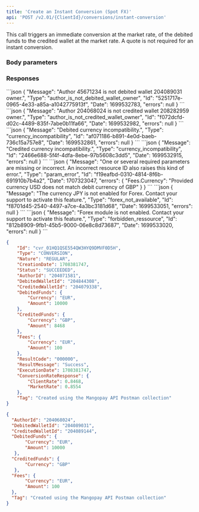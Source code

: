 ```yaml
---
title: 'Create an Instant Conversion (Spot FX)'  
api: 'POST /v2.01/{ClientId}/conversions/instant-conversion'  
---
```


  

This call triggers an immediate conversion at the market rate, of the debited funds to the credited wallet at the market rate. A quote is not required for an instant conversion.  

### Body parameters  

<AuthorId4 />  

<DebitedWalletId1 />  

<CreditedWalletId1 />  

<DebitedFunds />  

<CreditedFunds />  

<Fees8 />  

<Tag3 />  

### Responses  

<AccordionGroup>

<Accordion title="200 - Succeeded">  

<IdResponse />  

<Type9Response />  

<NatureResponse />  

<CreationDateResponse />  

<Status2Response />  

<AuthorId4Response />  

<DebitedWalletId2Response />  

<CreditedWalletId3Response />  

<DebitedFundsResponse />  

<CreditedFundsResponse />  

<Fees11Response />  

<ResultCodeResponse />  

<ResultMessageResponse />  

<ExecutionDateResponse />  

<ConversionRateResponseResponse />  

<Tag2Response /></Accordion>

</AccordionGroup>
<AccordionGroup>


<Accordion title="400 - Author not debited wallet owner">
```json
{
    "Message": "Author 45671234 is not debited wallet 204089031 owner.",
    "Type": "author_is_not_debited_wallet_owner",
    "Id": "5251717e-0965-4e33-a85a-a1042775913f",
    "Date": 1699532783,
    "errors": null
}  
 ```  
</Accordion>

<Accordion title="400 - Author not credited wallet owner">
```json
{
    "Message": "Author 204068024 is not credited wallet 208282959 owner.",
    "Type": "author_is_not_credited_wallet_owner",
    "Id": "f072dcfd-d02c-4489-835f-7abe0b11fa66",
    "Date": 1699532982,
    "errors": null
}  
 ```  
</Accordion>

<Accordion title="400 - Debited funds currency doesn’t match debited wallet currency">
```json
{
    "Message": "Debited currency incompatibility.",
    "Type": "currency_incompatibility",
    "Id": "af071186-b891-4e0d-baeb-736c15a757e8",
    "Date": 1699532861,
    "errors": null
}  
 ``` 
</Accordion>

<Accordion title="400 - Credited funds currency doesn’t match credited wallet currency">
```json
{
    "Message": "Credited currency incompatibility.",
    "Type": "currency_incompatibility",
    "Id": "2466e688-5f4f-4dfa-8ebe-97b5608c3dd5",
    "Date": 1699532915,
    "errors": null
}  
 ```  
</Accordion>

<Accordion title="400 - Fees currency doesn't match debited funds currency">
```json
{
    "Message": "One or several required parameters are missing or incorrect. An incorrect resource ID also raises this kind of error.",
    "Type": "param_error",
    "Id": "f19eafbd-0310-4814-8f6b-691910b7b4a2",
    "Date": 1707323047,
    "errors": {
        "Fees.Currency": "Provided currency USD does not match debit currency of GBP"
    }
}  
 ```  
</Accordion>

</AccordionGroup>
<AccordionGroup>

<Accordion title="403 - Currency not activated">
```json
{
    "Message": "The currency JPY is not enabled for Forex. Contact your support to activate this feature.",
    "Type": "forex_not_available",
    "Id": "f8701d45-2540-4497-a7ce-4a3bc3181d68",
    "Date": 1699533051,
    "errors": null
}  
 ```  
</Accordion>

<Accordion title="403 - FX feature not activated">
```json
{
    "Message": "Forex module is not enabled. Contact your support to activate this feature.",
    "Type": "forbidden_ressource",
    "Id": "812b8909-9fb1-45b5-9000-06e8c8d73687",
    "Date": 1699533020,
    "errors": null
}  
 ```  
</Accordion>

</AccordionGroup>  

<ResponseExample>  

```json 200 - Succeeded  
{
    "Id": "cvr_01HQ1QSE554QW3HYQ9DMVF0D5H",
    "Type": "CONVERSION",
    "Nature": "REGULAR",
    "CreationDate": 1708381747,
    "Status": "SUCCEEDED",
    "AuthorId": "204071581",
    "DebitedWalletId": "204844308",
    "CreditedWalletId": "204079338",
    "DebitedFunds": {
        "Currency": "EUR",
        "Amount": 10000
    },
    "CreditedFunds": {
        "Currency": "GBP",
        "Amount": 8468
    },
    "Fees": {
        "Currency": "EUR",
        "Amount": 100
    },
    "ResultCode": "000000",
    "ResultMessage": "Success",
    "ExecutionDate": 1708381747,
    "ConversionRateResponse": {
        "ClientRate": 0.8468,
        "MarketRate": 0.8554
    },
    "Tag": "Created using the Mangopay API Postman collection"
}  
 ```  

</ResponseExample>  

<RequestExample>  
  
```json REST  
{
  "AuthorId": "204068024",
  "DebitedWalletId": "204089031",
  "CreditedWalletId": "204089144",
  "DebitedFunds": {
       "Currency": "EUR",
       "Amount": 10000
   },
  "CreditedFunds": {
       "Currency": "GBP"
   },
  "Fees": {
       "Currency": "EUR",
       "Amount": 100
  },
  "Tag": "Created using the Mangopay API Postman collection"
}  
```  

  
</RequestExample>